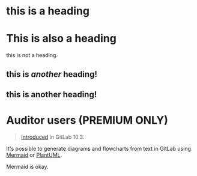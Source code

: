 # this is a heading

# This is also a heading

this is not a heading.

## this is *another* heading!

## this is another heading!

# Auditor users **(PREMIUM ONLY)**

> [Introduced](https://gitlab.com/gitlab-org/gitlab-foss/-/merge_requests/15107) in GitLab 10.3.

It's possible to generate diagrams and flowcharts from text in GitLab using [Mermaid](https://mermaidjs.github.io/) or [PlantUML](https://plantuml.com).

Mermaid is okay.
